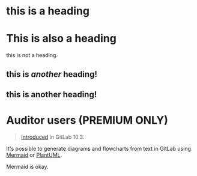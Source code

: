 # this is a heading

# This is also a heading

this is not a heading.

## this is *another* heading!

## this is another heading!

# Auditor users **(PREMIUM ONLY)**

> [Introduced](https://gitlab.com/gitlab-org/gitlab-foss/-/merge_requests/15107) in GitLab 10.3.

It's possible to generate diagrams and flowcharts from text in GitLab using [Mermaid](https://mermaidjs.github.io/) or [PlantUML](https://plantuml.com).

Mermaid is okay.
